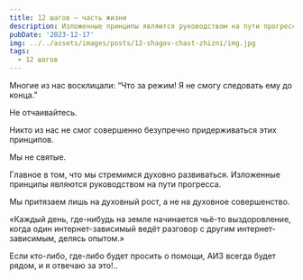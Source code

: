 ```yaml
---
title: 12 шагов — часть жизни
description: Изложенные принципы являются руководством на пути прогресса.
pubDate: '2023-12-17'
img: ../../assets/images/posts/12-shagov-chast-zhizni/img.jpg
tags:
  - 12 шагов
---
```

Многие из нас восклицали: “Что за режим! Я не смогу следовать ему до конца.”

Не отчаивайтесь.

Никто из нас не смог совершенно безупречно придерживаться этих принципов.

Мы не святые.

Главное в том, что мы стремимся духовно развиваться. Изложенные принципы являются руководством на пути прогресса.

Мы притязаем лишь на духовный рост, а не на духовное совершенство.

«Каждый день, где-нибудь на земле начинается чьё-то выздоровление, когда один интернет-зависимый ведёт разговор с другим интернет-зависимым, делясь опытом.»

Если кто-либо, где-либо будет просить о помощи, АИЗ всегда будет рядом, и я отвечаю за это!..